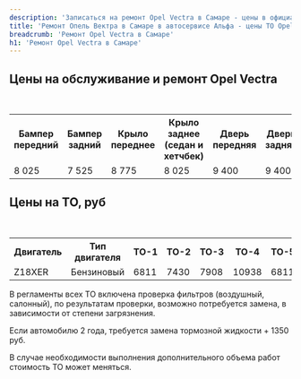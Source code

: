 ```yaml
---
description: 'Записаться на ремонт Opel Vectra в Самаре - цены в официальном сервисе Опель Вектра'
title: 'Ремонт Опель Вектра в Самаре в автосервисе Альфа - цены ТО Opel Vectra'
breadcrumb: 'Ремонт Opel Vectra в Самаре'
h1: 'Ремонт Opel Vectra в Самаре'
---
```

<h2>Цены на обслуживание и ремонт Opel Vectra</h2>
 <br />
<table class="actionTable">
<tbody>
<tr>
	<th>
		Бампер передний
	</th>
	<th>
		Бампер задний
	</th>
	<th>
		Крыло переднее
	</th>
	<th>
		Крыло заднее (седан и хетчбек)
	</th>
	<th>
		Дверь передняя
	</th>
	<th>
		Дверь задняя
	</th>
	<th>
		Капот
	</th>
	<th>
		Крышка багажника
	</th>
	<th>
		Дверь задка
	</th>
</tr>
<tr>
	<td>
		8 025
	</td>
	<td>
		7 525
	</td>
	<td>
		8 775
	</td>
	<td>
		8 025
	</td>
	<td>
		9 400
	</td>
	<td>
		9 400
	</td>
	<td>
		9 520
	</td>
	<td>
		8 150
	</td>
	<td>
		8 775
	</td>
</tr>
</tbody>
</table>
<h2>Цены на ТО, руб</h2>
 <br />
<table class="actionTable">
<tbody>
<tr>
	<th>
		Двигатель
	</th>
	<th>
		Тип двигателя
	</th>
	<th>
		ТО-1
	</th>
	<th>
		ТО-2
	</th>
	<th>
		ТО-3
	</th>
	<th>
		ТО-4
	</th>
	<th>
		ТО-5
	</th>
	<th>
		ТО-6
	</th>
	<th>
		ТО-7
	</th>
	<th>
		ТО-8
	</th>
	<th>
		ТО-9
	</th>
</tr>
<tr>
	<td>
		Z18XER
	</td>
	<td>
		Бензиновый
	</td>
	<td>
		6811
	</td>
	<td>
		7430
	</td>
	<td>
		7908
	</td>
	<td>
		10938
	</td>
	<td>
		6811
	</td>
	<td>
		7430
	</td>
	<td>
		7908
	</td>
	<td>
		10938
	</td>
	<td>
		6811
	</td>
</tr>
</tbody>
</table>
<p>
	В регламенты всех ТО включена проверка фильтров (воздушный, салонный), по результатам проверки, возможно потребуется замена, в зависимости от степени загрязнения.
</p>
<p>
	Если автомобилю 2 года, требуется замена тормозной жидкости + 1350 руб.
</p>
<p>
	В случае необходимости выполнения дополнительного объема работ стоимость ТО может меняться.
</p>
